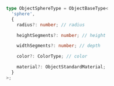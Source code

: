 ```ts
type ObjectSphereType = ObjectBaseType<
  'sphere',
  {
    radius?: number; // radius

    heightSegments?: number; // height

    widthSegments?: number; // depth

    color?: ColorType; // color

    material?: ObjectStandardMaterial;
  }
>;
```
